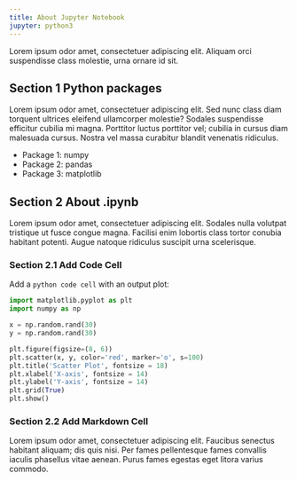 ```yaml
---
title: About Jupyter Notebook
jupyter: python3
---
```


Lorem ipsum odor amet, consectetuer adipiscing elit. Aliquam orci suspendisse class molestie, urna ornare id sit.

## Section 1 Python packages

Lorem ipsum odor amet, consectetuer adipiscing elit. Sed nunc class diam torquent ultrices eleifend ullamcorper molestie? Sodales suspendisse efficitur cubilia mi magna. Porttitor luctus porttitor vel; cubilia in cursus diam malesuada cursus. Nostra vel massa curabitur blandit venenatis ridiculus.

- Package 1: numpy
- Package 2: pandas
- Package 3: matplotlib

## Section 2 About .ipynb

Lorem ipsum odor amet, consectetuer adipiscing elit. Sodales nulla volutpat tristique ut fusce congue magna. Facilisi enim lobortis class tortor conubia habitant potenti. Augue natoque ridiculus suscipit urna scelerisque.

### Section 2.1 Add Code Cell

Add a `python code cell` with an output plot:


```python
import matplotlib.pyplot as plt
import numpy as np

x = np.random.rand(30)
y = np.random.rand(30)

plt.figure(figsize=(8, 6))
plt.scatter(x, y, color='red', marker='o', s=100)
plt.title('Scatter Plot', fontsize = 18)
plt.xlabel('X-axis', fontsize = 14)
plt.ylabel('Y-axis', fontsize = 14)
plt.grid(True)
plt.show()
```

### Section 2.2 Add Markdown Cell

Lorem ipsum odor amet, consectetuer adipiscing elit. Faucibus senectus habitant aliquam; dis quis nisi. Per fames pellentesque fames convallis iaculis phasellus vitae aenean. Purus fames egestas eget litora varius commodo.

